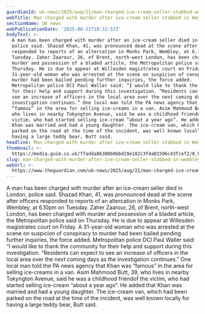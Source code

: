 ```yaml
---
guardianId: uk-news/2025/aug/21/man-charged-ice-cream-seller-stabbed-wembley-london
webTitle: Man charged with murder after ice-cream seller stabbed in Wembley
sectionName: UK news
webPublicationDate: '2025-08-21T18:32:57Z'
bodyText: >-
  A man has been charged with murder after an ice-cream seller died in London,
  police said. Shazad Khan, 41, was pronounced dead at the scene after officers
  responded to reports of an altercation in Monks Park, Wembley, at 6.10pm on
  Tuesday. Zaher Zaarour, 26, of Brent, north-west London, has been charged with
  murder and possession of a bladed article, the Metropolitan police said on
  Thursday. He is due to appear at Willesden magistrates court on Friday. A
  31-year-old woman who was arrested at the scene on suspicion of conspiracy to
  murder had been bailed pending further inquiries, the force added.
  Metropolitan police DCI Paul Waller said: “I would like to thank the community
  for their help and support during this investigation. “Residents can expect to
  see an increase of officers in the local area over the next coming days as the
  investigation continues.” One local man told the PA news agency that Khan was
  “famous” in the area for selling ice-creams in a van. Asim Mahmood Butt, 39,
  who lives in nearby Tokyngton Avenue, said he was a childhood friendof the
  victim, who had started selling ice-cream “about a year ago”. He added that
  Khan was married and had a young daughter. The ice-cream van, which had been
  parked on the road at the time of the incident, was well known locally for
  having a large teddy bear, Butt said.
headline: Man charged with murder after ice-cream seller stabbed in Wembley
thumbnail: >-
  https://media.guim.co.uk/ffadda86300b0bbd19e182c3f4a81596c43fcef2/0_0_1549_1239/500.jpg
slug: man-charged-with-murder-after-ice-cream-seller-stabbed-in-wembley
webUrl: >-
  https://www.theguardian.com/uk-news/2025/aug/21/man-charged-ice-cream-seller-stabbed-wembley-london
---
```

A man has been charged with murder after an ice-cream seller died in London, police said. Shazad Khan, 41, was pronounced dead at the scene after officers responded to reports of an altercation in Monks Park, Wembley, at 6.10pm on Tuesday. Zaher Zaarour, 26, of Brent, north-west London, has been charged with murder and possession of a bladed article, the Metropolitan police said on Thursday. He is due to appear at Willesden magistrates court on Friday. A 31-year-old woman who was arrested at the scene on suspicion of conspiracy to murder had been bailed pending further inquiries, the force added. Metropolitan police DCI Paul Waller said: “I would like to thank the community for their help and support during this investigation. “Residents can expect to see an increase of officers in the local area over the next coming days as the investigation continues.” One local man told the PA news agency that Khan was “famous” in the area for selling ice-creams in a van. Asim Mahmood Butt, 39, who lives in nearby Tokyngton Avenue, said he was a childhood friendof the victim, who had started selling ice-cream “about a year ago”. He added that Khan was married and had a young daughter. The ice-cream van, which had been parked on the road at the time of the incident, was well known locally for having a large teddy bear, Butt said.
